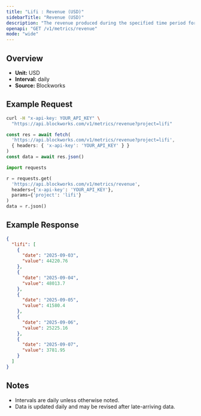 ```yaml
---
title: "Lifi : Revenue (USD)"
sidebarTitle: "Revenue (USD)"
description: "The revenue produced during the specified time period for given project."
openapi: "GET /v1/metrics/revenue"
mode: "wide"
---
```


## Overview

- **Unit:** USD
- **Interval:** daily
- **Source:** Blockworks

## Example Request

<CodeGroup>

```bash cURL
curl -H "x-api-key: YOUR_API_KEY" \
  "https://api.blockworks.com/v1/metrics/revenue?project=lifi"
```

```typescript TypeScript
const res = await fetch(
  'https://api.blockworks.com/v1/metrics/revenue?project=lifi',
  { headers: { 'x-api-key': 'YOUR_API_KEY' } }
)
const data = await res.json()
```

```python Python
import requests

r = requests.get(
  'https://api.blockworks.com/v1/metrics/revenue',
  headers={'x-api-key': 'YOUR_API_KEY'},
  params={'project': 'lifi'}
)
data = r.json()
```

</CodeGroup>

## Example Response

```json
{
  "lifi": [
    {
      "date": "2025-09-03",
      "value": 44220.76
    },
    {
      "date": "2025-09-04",
      "value": 48013.7
    },
    {
      "date": "2025-09-05",
      "value": 41580.4
    },
    {
      "date": "2025-09-06",
      "value": 25225.16
    },
    {
      "date": "2025-09-07",
      "value": 3781.95
    }
  ]
}
```

## Notes
- Intervals are daily unless otherwise noted.
- Data is updated daily and may be revised after late-arriving data.
